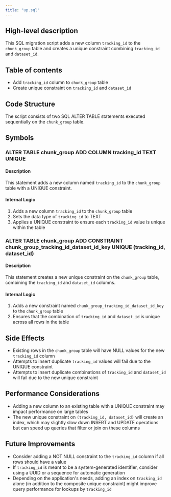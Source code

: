 ```yaml
---
title: "up.sql"
---
```


## High-level description
This SQL migration script adds a new column `tracking_id` to the `chunk_group` table and creates a unique constraint combining `tracking_id` and `dataset_id`.

## Table of contents
- Add `tracking_id` column to `chunk_group` table
- Create unique constraint on `tracking_id` and `dataset_id`

## Code Structure
The script consists of two SQL ALTER TABLE statements executed sequentially on the `chunk_group` table.

## Symbols

### ALTER TABLE chunk_group ADD COLUMN tracking_id TEXT UNIQUE
#### Description
This statement adds a new column named `tracking_id` to the `chunk_group` table with a UNIQUE constraint.

#### Internal Logic
1. Adds a new column `tracking_id` to the `chunk_group` table
2. Sets the data type of `tracking_id` to TEXT
3. Applies a UNIQUE constraint to ensure each `tracking_id` value is unique within the table

### ALTER TABLE chunk_group ADD CONSTRAINT chunk_group_tracking_id_dataset_id_key UNIQUE (tracking_id, dataset_id)
#### Description
This statement creates a new unique constraint on the `chunk_group` table, combining the `tracking_id` and `dataset_id` columns.

#### Internal Logic
1. Adds a new constraint named `chunk_group_tracking_id_dataset_id_key` to the `chunk_group` table
2. Ensures that the combination of `tracking_id` and `dataset_id` is unique across all rows in the table

## Side Effects
- Existing rows in the `chunk_group` table will have NULL values for the new `tracking_id` column
- Attempts to insert duplicate `tracking_id` values will fail due to the UNIQUE constraint
- Attempts to insert duplicate combinations of `tracking_id` and `dataset_id` will fail due to the new unique constraint

## Performance Considerations
- Adding a new column to an existing table with a UNIQUE constraint may impact performance on large tables
- The new unique constraint on `(tracking_id, dataset_id)` will create an index, which may slightly slow down INSERT and UPDATE operations but can speed up queries that filter or join on these columns

## Future Improvements
- Consider adding a NOT NULL constraint to the `tracking_id` column if all rows should have a value
- If `tracking_id` is meant to be a system-generated identifier, consider using a UUID or a sequence for automatic generation
- Depending on the application's needs, adding an index on `tracking_id` alone (in addition to the composite unique constraint) might improve query performance for lookups by `tracking_id`